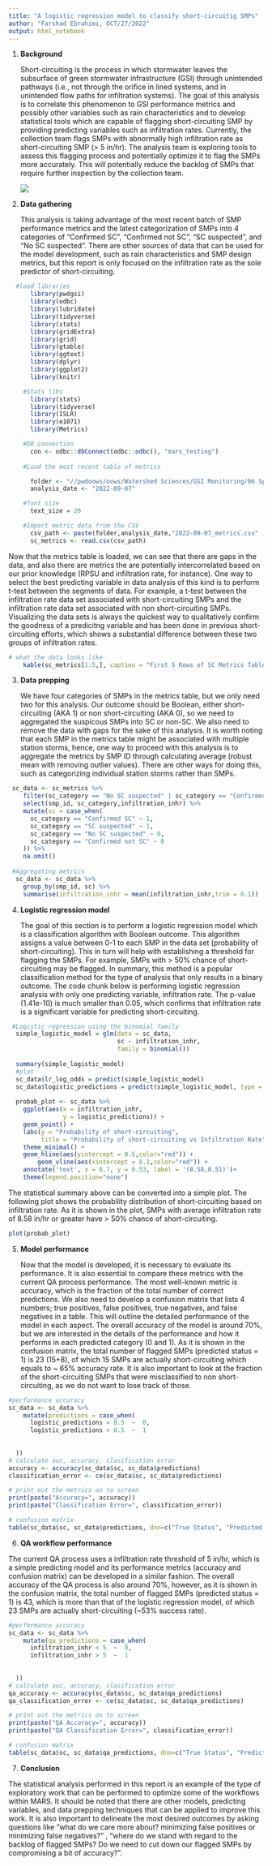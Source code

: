 ```yaml
---
title: "A logistic regression model to classify short-circuitig SMPs"
author: "Farshad Ebrahimi, OCT/27/2022"
output: html_notebook
---
```


1.  **Background**

    Short-circuiting is the process in which stormwater leaves the subsurface of green stormwater infrastructure (GSI) through unintended pathways (i.e., not through the orifice in lined systems, and in unintended flow paths for infiltration systems). The goal of this analysis is to correlate this phenomenon to GSI performance metrics and possibly other variables such as rain characteristics and to develop statistical tools which are capable of flagging short-circuiting SMP by providing predicting variables such as infiltration rates. Currently, the collection team flags SMPs with abnormally high infiltration rate as short-circuiting SMP (\> 5 in/hr). The analysis team is exploring tools to assess this flagging process and potentially optimize it to flag the SMPs more accurately. This will potentially reduce the backlog of SMPs that require further inspection by the collection team.

    ![](images/sc.png)

2.  **Data gathering**

    This analysis is taking advantage of the most recent batch of SMP performance metrics and the latest categorization of SMPs into 4 categories of "Confirmed SC", "Confirmed not SC", "SC suspected", and "No SC suspected". There are other sources of data that can be used for the model development, such as rain characteristics and SMP design metrics, but this report is only focused on the infiltration rate as the sole predictor of short-circuiting.

```r
  #load libraries
      library(pwdgsi)
      library(odbc)
      library(lubridate)
      library(tidyverse)
      library(stats)
      library(gridExtra)
      library(grid)
      library(gtable)
      library(ggtext)
      library(dplyr)
      library(ggplot2)
      library(knitr)

    #Stats libs
      library(stats)
      library(tidyverse)
      library(ISLR)
      library(e1071)
      library(Metrics)

    #DB connection
      con <- odbc::dbConnect(odbc::odbc(), "mars_testing")
      
    #Load the most recent table of metrics

      folder <- "//pwdoows/oows/Watershed Sciences/GSI Monitoring/06 Special Projects/48 Short-Circuiting GSI Data Analysis/Calculation Phase/Metrics Calculations"
      analysis_date <- "2022-09-07"

    #font size 
      text_size = 20

    #Import metric data from the CSV
      csv_path <- paste(folder,analysis_date,"2022-09-07_metrics.csv" , sep ="/")
      sc_metrics <- read.csv(csv_path)
```

Now that the metrics table is loaded, we can see that there are gaps in the data, and also there are metrics the are potentially intercorrelated based on our prior knowledge (RPSU and infiltration rate, for instance). One way to select the best predicting variable in data analysis of this kind is to perform t-test between the segments of data. For example, a t-test between the infiltration rate data set associated with short-circuiting SMPs and the infiltration rate data set associated with non short-circuiting SMPs. Visualizing the data sets is always the quickest way to qualitatively confirm the goodness of a predicitng variable and has been done in previous short-circuiting efforts, which shows a substantial difference between these two groups of infiltration rates.

```r
# what the data looks like
    kable(sc_metrics[1:5,], caption = "First 5 Rows of SC Metrics Table")
```

3.  **Data prepping**

    We have four categories of SMPs in the metrics table, but we only need two for this analysis. Our outcome should be Boolean, either short-circuiting (AKA 1) or non short-circuiting (AKA 0), so we need to aggregated the suspicous SMPs into SC or non-SC. We also need to remove the data with gaps for the sake of this analysis. It is worth noting that each SMP in the metrics table might be associated with multiple station storms, hence, one way to proceed with this analysis is to aggregate the metrics by SMP ID through calculating average (robust mean with removing outlier values). There are other ways for doing this, such as categorizing individual station storms rather than SMPs.

```r
 sc_data <- sc_metrics %>%
    filter(sc_category == "No SC suspected" | sc_category == "Confirmed SC" | sc_category == "Confirmed not SC"| sc_category == "SC suspected") %>%
    select(smp_id, sc_category,infiltration_inhr) %>%
    mutate(sc = case_when(
      sc_category == "Confirmed SC" ~ 1,
      sc_category == "SC suspected" ~ 1,
      sc_category == "No SC suspected" ~ 0,
      sc_category == "Confirmed not SC" ~ 0
    )) %>%
    na.omit()
 
 #Aggregating metrics
  sc_data <- sc_data %>%
    group_by(smp_id, sc) %>%
    summarise(infiltration_inhr = mean(infiltration_inhr,trim = 0.1))

```

4.  **Logistic regression model**

    The goal of this section is to perform a logistic regression model which is a classification algorithm with Boolean outcome. This algorithm assigns a value between 0-1 to each SMP in the data set (probability of short-circuiting). This in turn will help with establishing a threshold for flagging the SMPs. For example, SMPs with \> 50% chance of short-circuiting may be flagged. In summary, this method is a popular classification method for the type of analysis that only results in a binary outcome. The code chunk below is performing logistic regression analysis with only one predicting variable, infiltration rate. The p-value (1.41e-10) is much smaller than 0.05, which confirms that infiltration rate is a significant variable for predicting short-circuiting.

```r
 #Logistic regression using the binomial family
  simple_logistic_model = glm(data = sc_data,
                              sc ~ infiltration_inhr,
                              family = binomial())
  
  summary(simple_logistic_model)
  #plot
  sc_data$lr_log_odds = predict(simple_logistic_model)
  sc_data$logistic_predictions = predict(simple_logistic_model, type = "response")
  
  probab_plot <- sc_data %>%
    ggplot(aes(x = infiltration_inhr,
               y = logistic_predictions)) +
    geom_point() +
    labs(y = "Probability of short-circuiting",
         title = "Probability of short-circuiting vs Infiltration Rate") +
    theme_minimal() +
    geom_hline(aes(yintercept = 0.5,color="red")) +
        geom_vline(aes(xintercept = 8.1,color="red")) +
    annotate('text', x = 6.7, y = 0.53, label = '(8.58,0.51)')+
    theme(legend.position="none")

```

The statistical summary above can be converted into a simple plot. The following plot shows the probability distribution of short-circuiting based on infiltration rate. As it is shown in the plot, SMPs with average infiltration rate of 8.58 in/hr or greater have \> 50% chance of short-circuiting.

```r
plot(probab_plot)
```

5.  **Model performance**

    Now that the model is developed, it is necessary to evaluate its performance. It is also essential to compare these metrics with the current QA process performance. The most well-known metric is accuracy, which is the fraction of the total number of correct predictions. We also need to develop a confusion matrix that lists 4 numbers; true positives, false positives, true negatives, and false negatives in a table. This will outline the detailed performance of the model in each aspect. The overall accuracy of the model is around 70%, but we are interested in the details of the performance and how it performs in each predicted category (0 and 1). As it is shown in the confusion matrix, the total number of flagged SMPs (predicted status = 1) is 23 (15+8), of which 15 SMPs are actually short-circuiting which equals to \~ 65% accuracy rate. It is also important to look at the fraction of the short-circuiting SMPs that were misclassified to non short-circuiting, as we do not want to lose track of those.

```r
#performance accuracy
sc_data <- sc_data %>%
    mutate(predictions = case_when(
      logistic_predictions < 0.5  ~  0,
      logistic_predictions > 0.5  ~  1
      
      
  ))
# calculate auc, accuracy, clasification error
accuracy <- accuracy(sc_data$sc, sc_data$predictions)
classification_error <- ce(sc_data$sc, sc_data$predictions) 

# print out the metrics on to screen
print(paste("Accuracy=", accuracy))
print(paste("Classification Error=", classification_error))

# confusion matrix
table(sc_data$sc, sc_data$predictions, dnn=c("True Status", "Predicted Status")) # confusion matrix

```

6.  **QA workflow performance**

The current QA process uses a infiltration rate threshold of 5 in/hr, which is a simple predicting model and its performance metrics (accuracy and confusion matrix) can be developed in a similar fashion. The overall accuracy of the QA process is also around 70%, however, as it is shown in the confusion matrix, the total number of flagged SMPs (predicted status = 1) is 43, which is more than that of the logistic regression model, of which 23 SMPs are actually short-circuiting (\~53% success rate).

```r
#performance accuracy
sc_data <- sc_data %>%
    mutate(qa_predictions = case_when(
      infiltration_inhr < 5  ~  0,
      infiltration_inhr > 5  ~  1
      
      
  ))
# calculate auc, accuracy, clasification error
qa_accuracy <- accuracy(sc_data$sc, sc_data$qa_predictions)
qa_classification_error <- ce(sc_data$sc, sc_data$qa_predictions) 

# print out the metrics on to screen
print(paste("QA Accuracy=", accuracy))
print(paste("QA Classification Error=", classification_error))

# confusion matrix
table(sc_data$sc, sc_data$qa_predictions, dnn=c("True Status", "Predicted Status")) # confusion matrix

```

7.  **Conclusion**

The statistical analysis performed in this report is an example of the type of exploratory work that can be performed to optimize some of the workflows within MARS. It should be noted that there are other models, predicting variables, and data prepping techniques that can be applied to improve this work. It is also important to delineate the most desired outcomes by asking questions like "what do we care more about? minimizing false positives or minimizing false negatives?" , "where do we stand with regard to the backlog of flagged SMPs? Do we need to cut down our flagged SMPs by compromising a bit of accuracy?".
